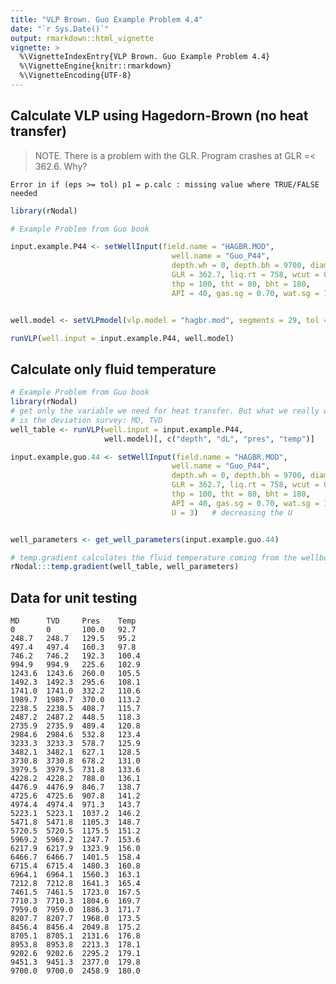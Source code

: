 ```yaml
---
title: "VLP Brown. Guo Example Problem 4.4"
date: "`r Sys.Date()`"
output: rmarkdown::html_vignette
vignette: >
  %\VignetteIndexEntry{VLP Brown. Guo Example Problem 4.4}
  %\VignetteEngine{knitr::rmarkdown}
  %\VignetteEncoding{UTF-8}
---
```



## Calculate VLP using Hagedorn-Brown (no heat transfer)

> NOTE. There is a problem with the GLR. Program crashes at GLR =< 362.6. Why?

    Error in if (eps >= tol) p1 = p.calc : missing value where TRUE/FALSE needed
    

```r
library(rNodal)

# Example Problem from Guo book

input.example.P44 <- setWellInput(field.name = "HAGBR.MOD",
                                    well.name = "Guo_P44", 
                                    depth.wh = 0, depth.bh = 9700, diam.in = 1.995, 
                                    GLR = 362.7, liq.rt = 758, wcut = 0.1, 
                                    thp = 100, tht = 80, bht = 180, 
                                    API = 40, gas.sg = 0.70, wat.sg = 1.05, if.tens = 30)


well.model <- setVLPmodel(vlp.model = "hagbr.mod", segments = 29, tol = 0.000001)

runVLP(well.input = input.example.P44, well.model)
```


## Calculate only fluid temperature

```r
# Example Problem from Guo book
library(rNodal)
# get only the variable we need for heat transfer. But what we really want 
# is the deviation survey: MD, TVD
well_table <- runVLP(well.input = input.example.P44,
                     well.model)[, c("depth", "dL", "pres", "temp")]    

input.example.guo.44 <- setWellInput(field.name = "HAGBR.MOD",
                                    well.name = "Guo_P44", 
                                    depth.wh = 0, depth.bh = 9700, diam.in = 1.995, 
                                    GLR = 362.7, liq.rt = 758, wcut = 0.1, 
                                    thp = 100, tht = 80, bht = 180, 
                                    API = 40, gas.sg = 0.70, wat.sg = 1.05, if.tens = 30,
                                    U = 3)   # decreasing the U


well_parameters <- get_well_parameters(input.example.guo.44)

# temp.gradient calculates the fluid temperature coming from the wellbore
rNodal:::temp.gradient(well_table, well_parameters)  
```


## Data for unit testing


    MD      TVD     Pres    Temp
    0	    0	    100.0	92.7	
    248.7	248.7	129.5	95.2	
    497.4	497.4	160.3	97.8	
    746.2	746.2	192.3	100.4	
    994.9	994.9	225.6	102.9	
    1243.6	1243.6	260.0	105.5	
    1492.3	1492.3	295.6	108.1	
    1741.0	1741.0	332.2	110.6	
    1989.7	1989.7	370.0	113.2	
    2238.5	2238.5	408.7	115.7	
    2487.2	2487.2	448.5	118.3	
    2735.9	2735.9	489.4	120.8	
    2984.6	2984.6	532.8	123.4	
    3233.3	3233.3	578.7	125.9	
    3482.1	3482.1	627.1	128.5	
    3730.8	3730.8	678.2	131.0	
    3979.5	3979.5	731.8	133.6	
    4228.2	4228.2	788.0	136.1	
    4476.9	4476.9	846.7	138.7	
    4725.6	4725.6	907.8	141.2	
    4974.4	4974.4	971.3	143.7	
    5223.1	5223.1	1037.2	146.2	
    5471.8	5471.8	1105.3	148.7	
    5720.5	5720.5	1175.5	151.2	
    5969.2	5969.2	1247.7	153.6	
    6217.9	6217.9	1323.9	156.0	
    6466.7	6466.7	1401.5	158.4	
    6715.4	6715.4	1480.3	160.8	
    6964.1	6964.1	1560.3	163.1	
    7212.8	7212.8	1641.3	165.4	
    7461.5	7461.5	1723.0	167.5	
    7710.3	7710.3	1804.6	169.7	
    7959.0	7959.0	1886.3	171.7	
    8207.7	8207.7	1968.0	173.5	
    8456.4	8456.4	2049.8	175.2	
    8705.1	8705.1	2131.6	176.8	
    8953.8	8953.8	2213.3	178.1	
    9202.6	9202.6	2295.2	179.1	
    9451.3	9451.3	2377.0	179.8	
    9700.0	9700.0	2458.9	180.0	
